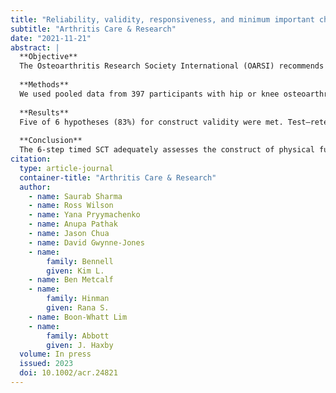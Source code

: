 ```yaml
---
title: "Reliability, validity, responsiveness, and minimum important change of the Stair Climb Test in adults with hip and knee osteoarthritis"
subtitle: "Arthritis Care & Research"
date: "2021-11-21"
abstract: |
  **Objective**
  The Osteoarthritis Research Society International (OARSI) recommends assessment of physical function using a performance-based test of stair negotiation but was unable to recommend any specific test. We assessed the reliability, validity, responsiveness, measurement error, and minimum important change (MIC) of the 6-step timed Stair Climb Test (SCT).
  
  **Methods**
  We used pooled data from 397 participants with hip or knee osteoarthritis (54% women) from 4 clinical trials (86% retained at 12-week follow-up). Construct validity was assessed by testing 6 a priori hypotheses against other OARSI-recommended physical function measures. A self-reported Global Rating of Change scale was used to classify participants as worsened, improved, and stable. Participants who worsened in physical function were excluded from all analyses. Responsiveness and MIC were assessed using multiple anchor-based and distribution-based approaches. Test–retest reliability, standard error of measurement (SEM), and smallest detectable change (SDC) were assessed on stable participants.
  
  **Results**
  Five of 6 hypotheses (83%) for construct validity were met. Test–retest reliability was excellent (intraclass correlation coefficient2,1 0.83; 95% confidence interval 0.71–0.90). The SEM and SDC values were 0.44 and 1.21 seconds, respectively. We did not find adequate support for responsiveness. The MIC values ranged from 0.78 to 1.95 seconds using different approaches (median 1.37 seconds).
  
  **Conclusion**
  The 6-step timed SCT adequately assesses the construct of physical function in individuals with hip or knee osteoarthritis with excellent 12-week test–retest reliability. However, support for its responsiveness was inadequate to recommend its use as an outcome measure in people with osteoarthritis for research and clinical practice.
citation: 
  type: article-journal
  container-title: "Arthritis Care & Research"
  author:
    - name: Saurab Sharma
    - name: Ross Wilson
    - name: Yana Pryymachenko
    - name: Anupa Pathak
    - name: Jason Chua
    - name: David Gwynne-Jones
    - name:
        family: Bennell
        given: Kim L.
    - name: Ben Metcalf
    - name:
        family: Hinman
        given: Rana S.
    - name: Boon-Whatt Lim
    - name:
        family: Abbott
        given: J. Haxby
  volume: In press
  issued: 2023
  doi: 10.1002/acr.24821
---
```

